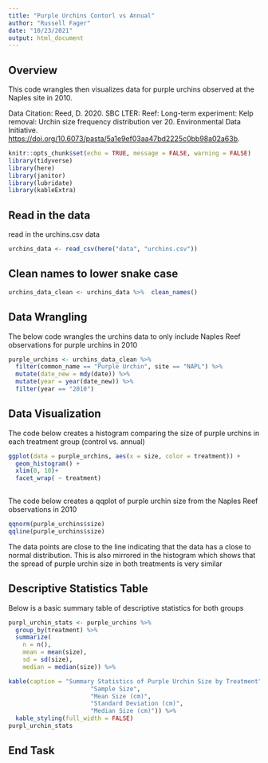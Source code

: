 ```yaml
---
title: "Purple Urchins Contorl vs Annual"
author: "Russell Fager"
date: "10/23/2021"
output: html_document
---
```


## Overview

This code wrangles then visualizes data for purple urchins observed at the Naples site in 2010.

Data Citation: Reed, D. 2020. SBC LTER: Reef: Long-term experiment: Kelp removal: Urchin size frequency distribution ver 20. Environmental Data Initiative. <https://doi.org/10.6073/pasta/5a1e9ef03aa47bd2225c0bb98a02a63b>.

```r
knitr::opts_chunk$set(echo = TRUE, message = FALSE, warning = FALSE)
library(tidyverse)
library(here)
library(janitor)
library(lubridate)
library(kableExtra)

```

## Read in the data

read in the urchins.csv data

```r
urchins_data <- read_csv(here("data", "urchins.csv"))
```

## Clean names to lower snake case

```r
urchins_data_clean <- urchins_data %>%  clean_names()
```

## Data Wrangling

The below code wrangles the urchins data to only include Naples Reef observations for purple urchins in 2010

```r
purple_urchins <- urchins_data_clean %>% 
  filter(common_name == "Purple Urchin", site == "NAPL") %>% 
  mutate(date_new = mdy(date)) %>% 
  mutate(year = year(date_new)) %>% 
  filter(year == "2010")

```

## Data Visualization

The code below creates a histogram comparing the size of purple urchins in each treatment group (control vs. annual)

```r
ggplot(data = purple_urchins, aes(x = size, color = treatment)) +
  geom_histogram() +
  xlim(0, 10)+
  facet_wrap( ~ treatment)
 
```

The code below creates a qqplot of purple urchin size from the Naples Reef observations in 2010

```r
qqnorm(purple_urchins$size)
qqline(purple_urchins$size)
```

The data points are close to the line indicating that the data has a close to normal distribution. This is also mirrored in the histogram which shows that the spread of purple urchin size in both treatments is very similar

## Descriptive Statistics Table

Below is a basic summary table of descriptive statistics for both groups

```r
purpl_urchin_stats <- purple_urchins %>% 
  group_by(treatment) %>% 
  summarize(
    n = n(),
    mean = mean(size),
    sd = sd(size),
    median = median(size)) %>% 

kable(caption = "Summary Statistics of Purple Urchin Size by Treatment", digits = 2, col.names = c("species",
                       "Sample Size",
                       "Mean Size (cm)",
                       "Standard Deviation (cm)",
                       "Median Size (cm)")) %>% 
  kable_styling(full_width = FALSE)
purpl_urchin_stats

```

## End Task
